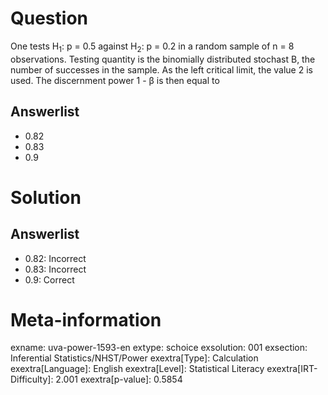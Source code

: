 Question
========

One tests H~1~: p = 0.5 against H~2~: p = 0.2 in a random sample of n = 8 observations. Testing quantity is the binomially distributed stochast B, the number of successes in the sample. As the left critical limit, the value 2 is used. The discernment power 1 - β is then equal to

Answerlist
----------

* 0.82
* 0.83
* 0.9

Solution
========

Answerlist
----------

* 0.82: Incorrect
* 0.83: Incorrect
* 0.9: Correct

Meta-information
================
exname: uva-power-1593-en
extype: schoice
exsolution: 001
exsection: Inferential Statistics/NHST/Power
exextra[Type]: Calculation
exextra[Language]: English
exextra[Level]: Statistical Literacy
exextra[IRT-Difficulty]: 2.001
exextra[p-value]: 0.5854
